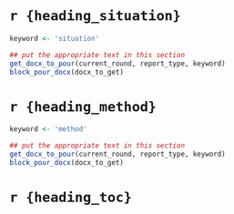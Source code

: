 # `r {heading_situation}` 

```r
keyword <- 'situation'

## put the appropriate text in this section
get_docx_to_pour(current_round, report_type, keyword)
block_pour_docx(docx_to_get)
```



# `r {heading_method}` 

```r
keyword <- 'method'

## put the appropriate text in this section
get_docx_to_pour(current_round, report_type, keyword)
block_pour_docx(docx_to_get)

```


\newpage


# `r {heading_toc}` 
<br> 

<!---BLOCK_TOC--->
